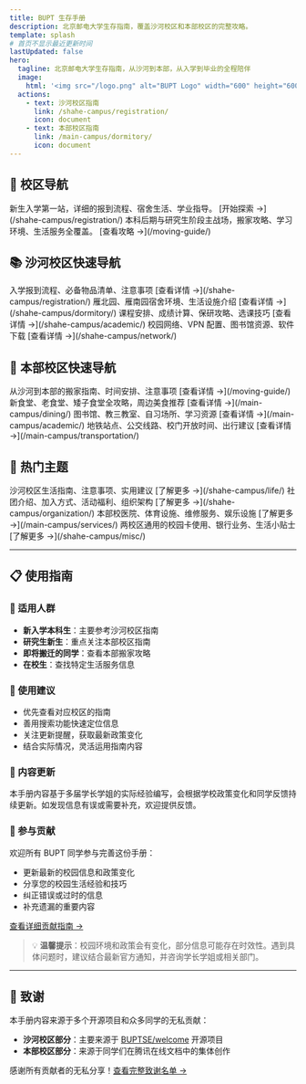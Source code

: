 ```yaml
---
title: BUPT 生存手册
description: 北京邮电大学生存指南，覆盖沙河校区和本部校区的完整攻略。
template: splash
# 首页不显示最近更新时间
lastUpdated: false
hero:
  tagline: 北京邮电大学生存指南，从沙河到本部，从入学到毕业的全程陪伴
  image:
    html: '<img src="/logo.png" alt="BUPT Logo" width="600" height="600" style="object-fit: contain;" />'
  actions:
    - text: 沙河校区指南
      link: /shahe-campus/registration/
      icon: document
    - text: 本部校区指南
      link: /main-campus/dormitory/
      icon: document
---
```



## 🏫 校区导航

<CardGrid>
	<Card title="🌸 沙河校区">
		新生入学第一站，详细的报到流程、宿舍生活、学业指导。
		[开始探索 →](/shahe-campus/registration/)
	</Card>
	<Card title="🏛️ 本部校区">
		本科后期与研究生阶段主战场，搬家攻略、学习环境、生活服务全覆盖。
		[查看攻略 →](/moving-guide/)
	</Card>
</CardGrid>

## 📚 沙河校区快速导航

<CardGrid>
	<Card title="🎒 新生报到">
		入学报到流程、必备物品清单、注意事项
		[查看详情 →](/shahe-campus/registration/)
	</Card>
	<Card title="🏠 住宿生活">
		雁北园、雁南园宿舍环境、生活设施介绍
		[查看详情 →](/shahe-campus/dormitory/)
	</Card>
	<Card title="📖 学业指导">
		课程安排、成绩计算、保研攻略、选课技巧
		[查看详情 →](/shahe-campus/academic/)
	</Card>
	<Card title="🌐 网络资源">
		校园网络、VPN 配置、图书馆资源、软件下载
		[查看详情 →](/shahe-campus/network/)
	</Card>
</CardGrid>

## 🏢 本部校区快速导航

<CardGrid>
	<Card title="📦 搬家攻略">
		从沙河到本部的搬家指南、时间安排、注意事项
		[查看详情 →](/moving-guide/)
	</Card>
	<Card title="🍽️ 餐饮指南">
		新食堂、老食堂、矮子食堂全攻略，周边美食推荐
		[查看详情 →](/main-campus/dining/)
	</Card>
	<Card title="📚 学习环境">
		图书馆、教三教室、自习场所、学习资源
		[查看详情 →](/main-campus/academic/)
	</Card>
	<Card title="🚇 交通出行">
		地铁站点、公交线路、校门开放时间、出行建议
		[查看详情 →](/main-campus/transportation/)
	</Card>
</CardGrid>

## 🎯 热门主题

<CardGrid>
	<Card title="🏫 校园生活">
		沙河校区生活指南、注意事项、实用建议
		[了解更多 →](/shahe-campus/life/)
	</Card>
	<Card title="🏛️ 学生组织">
		社团介绍、加入方式、活动福利、组织架构
		[了解更多 →](/shahe-campus/organization/)
	</Card>
	<Card title="🏥 生活服务">
		本部校医院、体育设施、维修服务、娱乐设施
		[了解更多 →](/main-campus/services/)
	</Card>
	<Card title="💡 实用技巧">
		两校区通用的校园卡使用、银行业务、生活小贴士
		[了解更多 →](/shahe-campus/misc/)
	</Card>
</CardGrid>

---

## 📋 使用指南

### 🎯 适用人群
- **新入学本科生**：主要参考沙河校区指南
- **研究生新生**：重点关注本部校区指南  
- **即将搬迁的同学**：查看本部搬家攻略
- **在校生**：查找特定生活服务信息

### 📖 使用建议
- 优先查看对应校区的指南
- 善用搜索功能快速定位信息
- 关注更新提醒，获取最新政策变化
- 结合实际情况，灵活运用指南内容

### 🔄 内容更新
本手册内容基于多届学长学姐的实际经验编写，会根据学校政策变化和同学反馈持续更新。如发现信息有误或需要补充，欢迎提供反馈。

### 🤝 参与贡献
欢迎所有 BUPT 同学参与完善这份手册：
- 更新最新的校园信息和政策变化
- 分享您的校园生活经验和技巧
- 纠正错误或过时的信息
- 补充遗漏的重要内容

[查看详细贡献指南 →](/contributing/)

> 💡 **温馨提示**：校园环境和政策会有变化，部分信息可能存在时效性。遇到具体问题时，建议结合最新官方通知，并咨询学长学姐或相关部门。

---

## 🙏 致谢

本手册内容来源于多个开源项目和众多同学的无私贡献：
- **沙河校区部分**：主要来源于 [BUPTSE/welcome](https://github.com/BUPTSE/welcome) 开源项目
- **本部校区部分**：来源于同学们在腾讯在线文档中的集体创作

感谢所有贡献者的无私分享！[查看完整致谢名单 →](/acknowledgments/)
